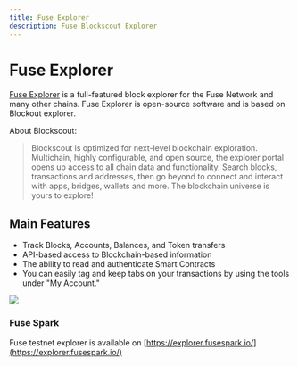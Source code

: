 ```yaml
---
title: Fuse Explorer
description: Fuse Blockscout Explorer
---
```


# Fuse Explorer

[Fuse Explorer](https://explorer.fuse.io/) is a full-featured block explorer for the Fuse Network and many other chains. Fuse Explorer is open-source software and is based on Blockout explorer.

About Blockscout:

> Blockscout is optimized for next-level blockchain exploration. Multichain, highly configurable, and open source, the explorer portal opens up access to all chain data and functionality. Search blocks, transactions and addresses, then go beyond to connect and interact with apps, bridges, wallets and more. The blockchain universe is yours to explore!

## Main Features

- Track Blocks, Accounts, Balances, and Token transfers
- API-based access to Blockchain-based information
- The ability to read and authenticate Smart Contracts
- You can easily tag and keep tabs on your transactions by using the tools under "My Account."

![](</img/getting-started/explorer.png>)

### Fuse Spark

Fuse testnet explorer is available on [https://explorer.fusespark.io/](https://explorer.fusespark.io/)

